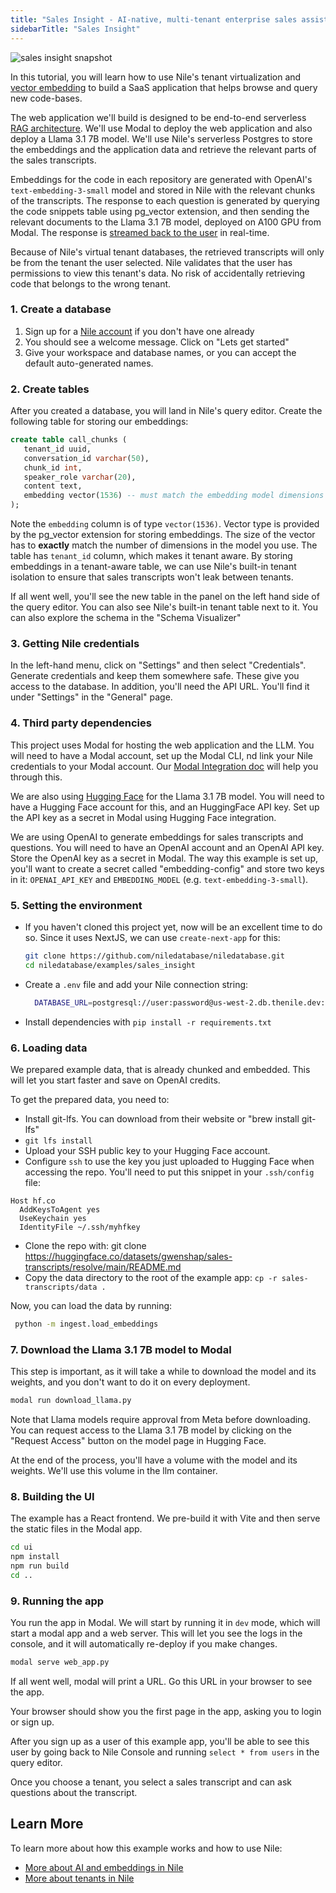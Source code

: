 ```yaml
---
title: "Sales Insight - AI-native, multi-tenant enterprise sales assistant"
sidebarTitle: "Sales Insight"
---
```


![sales insight snapshot](/images/sales_insight.png)

In this tutorial, you will learn how to use Nile's tenant virtualization and [vector embedding](/ai-embeddings/vectors/pg_vector) to build a
SaaS application that helps browse and query new code-bases.

The web application we'll build is designed to be end-to-end serverless [RAG architecture](/ai-embeddings/rag). We'll use Modal to deploy the web application and also deploy a
Llama 3.1 7B model. We'll use Nile's serverless Postgres to store the embeddings and the application data and retrieve the relevant parts of the sales transcripts.

Embeddings for the code in each repository are generated with OpenAI's `text-embedding-3-small` model and stored in Nile with the relevant chunks of the transcripts.
The response to each question is generated by querying the code snippets table using pg_vector extension, and then sending the relevant documents to
the Llama 3.1 7B model, deployed on A100 GPU from Modal. The response is [streamed back to the user](https://www.thenile.dev/docs/ai-embeddings/streaming) in real-time.

Because of Nile's virtual tenant databases, the retrieved transcripts will only be from the tenant the user selected.
Nile validates that the user has permissions to view this tenant's data. No risk of accidentally retrieving code that belongs to the wrong tenant.

### 1. Create a database

1. Sign up for a [Nile account](https://console.thenile.dev) if you don't have one already
2. You should see a welcome message. Click on "Lets get started"
3. Give your workspace and database names, or you can accept the default auto-generated names.

### 2. Create tables

After you created a database, you will land in Nile's query editor. Create the following table for storing our embeddings:

```sql
create table call_chunks (
   tenant_id uuid,
   conversation_id varchar(50),
   chunk_id int,
   speaker_role varchar(20),
   content text,
   embedding vector(1536) -- must match the embedding model dimensions
);
```

Note the `embedding` column is of type `vector(1536)`. Vector type is provided by the pg_vector extension for storing embeddings.
The size of the vector has to **exactly** match the number of dimensions in the model you use.
The table has `tenant_id` column, which makes it tenant aware. By storing embeddings in a tenant-aware table, we can use Nile's built-in tenant
isolation to ensure that sales transcripts won't leak between tenants.

If all went well, you'll see the new table in the panel on the left hand side of the query editor. You can also see Nile's built-in tenant table next to it.
You can also explore the schema in the "Schema Visualizer"

### 3. Getting Nile credentials

In the left-hand menu, click on "Settings" and then select "Credentials". Generate credentials and keep them somewhere safe. These give you access to the database.
In addition, you'll need the API URL. You'll find it under "Settings" in the "General" page.

### 4. Third party dependencies

This project uses Modal for hosting the web application and the LLM. You will need to have a Modal account, set up the Modal CLI,
nd link your Nile credentials to your Modal account. Our [Modal Integration doc](/integrations/modal) will help you through this.

We are also using [Hugging Face](https://huggingface.co/) for the Llama 3.1 7B model. You will need to have a Hugging Face account for this, and an HuggingFace API key.
Set up the API key as a secret in Modal using Hugging Face integration.

We are using OpenAI to generate embeddings for sales transcripts and questions.
You will need to have an OpenAI account and an OpenAI API key. Store the OpenAI key as a secret in Modal. The way this example is set up, you'll want to create a secret called "embedding-config"
and store two keys in it: `OPENAI_API_KEY` and `EMBEDDING_MODEL` (e.g. `text-embedding-3-small`).

### 5. Setting the environment

- If you haven't cloned this project yet, now will be an excellent time to do so. Since it uses NextJS, we can use `create-next-app` for this:

  ```bash
  git clone https://github.com/niledatabase/niledatabase.git
  cd niledatabase/examples/sales_insight
  ```

- Create a `.env` file and add your Nile connection string:

  ```bash
    DATABASE_URL=postgresql://user:password@us-west-2.db.thenile.dev:5432/mydb
  ```

- Install dependencies with `pip install -r requirements.txt`

### 6. Loading data

We prepared example data, that is already chunked and embedded. This will let you start faster and save on OpenAI credits.

To get the prepared data, you need to:

- Install git-lfs. You can download from their website or "brew install git-lfs"
- `git lfs install`
- Upload your SSH public key to your Hugging Face account.
- Configure `ssh` to use the key you just uploaded to Hugging Face when accessing the repo. You'll need to put this snippet in your `.ssh/config` file:

```
Host hf.co
  AddKeysToAgent yes
  UseKeychain yes
  IdentityFile ~/.ssh/myhfkey
```

- Clone the repo with: git clone https://huggingface.co/datasets/gwenshap/sales-transcripts/resolve/main/README.md
- Copy the data directory to the root of the example app: `cp -r sales-transcripts/data .`

Now, you can load the data by running:

```bash
 python -m ingest.load_embeddings
```

### 7. Download the Llama 3.1 7B model to Modal

This step is important, as it will take a while to download the model and its weights, and you don't want to do it on every deployment.

```bash
modal run download_llama.py
```

Note that Llama models require approval from Meta before downloading.
You can request access to the Llama 3.1 7B model by clicking on the "Request Access" button on the model page in Hugging Face.

At the end of the process, you'll have a volume with the model and its weights. We'll use this volume in the llm container.

### 8. Building the UI

The example has a React frontend. We pre-build it with Vite and then serve the static files in the Modal app.

```bash
cd ui
npm install
npm run build
cd ..
```

### 9. Running the app

You run the app in Modal. We will start by running it in `dev` mode, which will start a modal app and a web server.
This will let you see the logs in the console, and it will automatically re-deploy if you make changes.

```bash
modal serve web_app.py
```

If all went well, modal will print a URL. Go this URL in your browser to see the app.

Your browser should show you the first page in the app, asking you to login or sign up.

After you sign up as a user of this example app, you'll be able to see this user by going back to Nile Console and running `select * from users` in the query editor.

Once you choose a tenant, you select a sales transcript and can ask questions about the transcript.

## Learn More

To learn more about how this example works and how to use Nile:

- [More about AI and embeddings in Nile](https://www.thenile.dev/docs/ai-embeddings)
- [More about tenants in Nile](https://www.thenile.dev/docs/tenant-virtualization/tenant-management)
